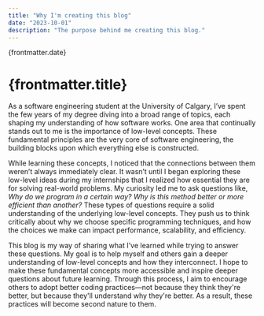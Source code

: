 ```yaml
---
title: "Why I'm creating this blog"
date: "2023-10-01"
description: "The purpose behind me creating this blog."
---
```


{frontmatter.date}

# {frontmatter.title}

As a software engineering student at the University of Calgary, I’ve spent the few years of my degree diving into a broad range of topics, each shaping my understanding of how software works. One area that continually stands out to me is the importance of low-level concepts. These fundamental principles are the very core of software engineering, the building blocks upon which everything else is constructed.

While learning these concepts, I noticed that the connections between them weren’t always immediately clear. It wasn’t until I began exploring these low-level ideas during my internships that I realized how essential they are for solving real-world problems. My curiosity led me to ask questions like, _Why do we program in a certain way?_ _Why is this method better or more efficient than another?_ These types of questions require a solid understanding of the underlying low-level concepts. They push us to think critically about why we choose specific programming techniques, and how the choices we make can impact performance, scalability, and efficiency.

This blog is my way of sharing what I've learned while trying to answer these questions. My goal is to help myself and others gain a deeper understanding of low-level concepts and how they interconnect. I hope to make these fundamental concepts more accessible and inspire deeper questions about future learning. Through this process, I aim to encourage others to adopt better coding practices—not because they think they're better, but because they'll understand why they're better. As a result, these practices will become second nature to them.

